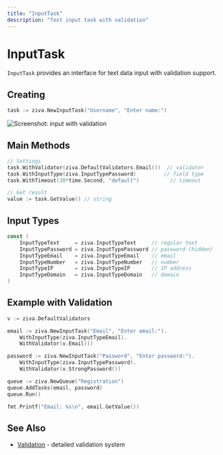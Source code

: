 ```yaml
---
title: "InputTask"
description: "Text input task with validation"
---
```


# InputTask

`InputTask` provides an interface for text data input with validation support.

## Creating

```go
task := ziva.NewInputTask("Username", "Enter name:")
```

![Screenshot: input with validation](/images/pic_4.png)

## Main Methods

```go
// Settings
task.WithValidator(ziva.DefaultValidators.Email())  // validator
task.WithInputType(ziva.InputTypePassword)         // field type
task.WithTimeout(30*time.Second, "default")          // timeout

// Get result
value := task.GetValue() // string
```

## Input Types

```go
const (
    InputTypeText     = ziva.InputTypeText     // regular text
    InputTypePassword = ziva.InputTypePassword // password (hidden)
    InputTypeEmail    = ziva.InputTypeEmail    // email
    InputTypeNumber   = ziva.InputTypeNumber   // number
    InputTypeIP       = ziva.InputTypeIP       // IP address
    InputTypeDomain   = ziva.InputTypeDomain   // domain
)
```

## Example with Validation

```go
v := ziva.DefaultValidators

email := ziva.NewInputTask("Email", "Enter email:").
    WithInputType(ziva.InputTypeEmail).
    WithValidator(v.Email())

password := ziva.NewInputTask("Password", "Enter password:").
    WithInputType(ziva.InputTypePassword).
    WithValidator(v.StrongPassword())

queue := ziva.NewQueue("Registration")
queue.AddTasks(email, password)
queue.Run()

fmt.Printf("Email: %s\n", email.GetValue())
```

## See Also

- [Validation](/en/validation/overview) - detailed validation system
